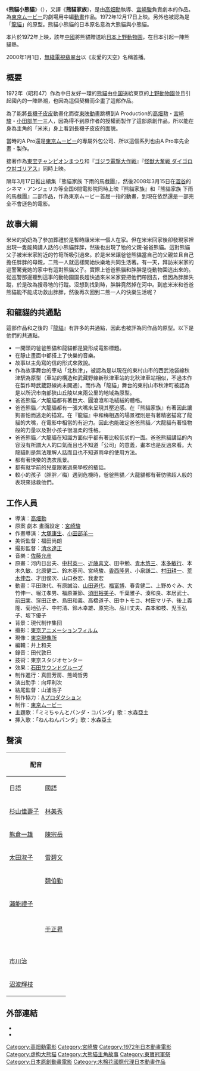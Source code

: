 {{noteTA
|G1=Show
|T=zh-hk:熊貓家族;zh-cn:熊猫家族;zh-tw:熊貓小熊貓;
}}
《'''熊貓小熊貓'''》（{{lang-ja|パンダコパンダ}}），又譯《'''熊貓家族'''》，是由[[高畑勳|高畑勳]]執導、[[宮崎駿|宮崎駿]]負責劇本的作品。為[[東京ムービー|東京ムービー]]的劇場用中編[[動畫|動畫]]作品。1972年12月17日上映。另外也被認為是「[[龍貓|龍貓]]」的原型。熊貓小熊貓的日本原名意為大熊貓與小熊貓。

本片於1972年上映，該年[[中國|中國]]將熊貓贈送給[[日本|日本]][[上野動物園|上野動物園]]，在日本引起一陣熊貓熱。

2000年1月1日，[[無綫電視|無綫電視]][[翡翠台|翡翠台]]以《友愛的天空》名稱首播。

== 概要 ==
1972年（昭和47）作為中日友好一環的[[熊貓|熊貓]]由[[中華人民共和国|中国]]送給東京的[[上野動物園|上野動物園]]並且引起國內的一陣熱潮，也因為這個契機而企畫了這部作品。

為了能將[[長襪子皮皮|長襪子皮皮]]動畫化而從[[東映動畫|東映動畫]]跳槽到A Production的[[高畑勲|高畑勲]]・[[宮崎駿|宮崎駿]]・[[小田部羊一|小田部羊一]]三人，因為得不到原作者的授權而製作了這部原創作品。所以能在身為主角的「米米」身上看到長襪子皮皮的面貌。

當時的A Pro還是[[東京ムービー|東京ムービー]]的專屬外包公司、所以這個系列也由A Pro率先企畫・製作。

接著作為[[東宝チャンピオンまつり|東宝チャンピオンまつり]]和『[[怪獣総進撃#|ゴジラ電撃大作戦]]』『[[怪獣大奮戦_ダイゴロウ対ゴリアス|怪獣大奮戦 ダイゴロウ対ゴリアス]]』同時上映。

隔年3月17日推出續集『熊貓家族 下雨的馬戲團』，然後2008年3月15日在[[澀谷|澀谷]]的シネマ・アンジェリカ等全国6間電影院同時上映『熊貓家族』和『熊貓家族 下雨的馬戲團』二部作品，作為東京ムービー首屈一指的動畫，到現在依然還是一部完全不會遜色的電影。

== 故事大綱 ==
米米的奶奶為了參加葬禮於是暫時讓米米一個人在家。但在米米回家後卻發現家裡出現一隻能夠講人話的小熊貓胖胖，然後也出現了牠的父親‧爸爸熊貓。這對熊貓父子被米米家附近的竹筍所吸引過來。於是米米讓爸爸熊貓當自己的父親並且自己擔任胖胖的母親，二熊一人就這樣開始快樂地共同生活著。有一天，拜訪米米家的巡警驚覺她的家中有這對熊貓父子。實際上爸爸熊貓和胖胖是從動物園逃出來的。從巡警那邊聽到這事的動物園園長趕快過來米米家要把他們帶回去，但因為胖胖失蹤，於是改為搜尋牠的行蹤。沒想到找到時，胖胖竟然掉在河中。到底米米和爸爸熊貓能不能成功救出胖胖，然後再次回到二熊一人的快樂生活呢？

==和龍貓的共通點==
這部作品和之後的『[[龍貓|龍貓]]』有許多的共通點，因此也被評為同作品的原型。以下是他們的共通點。

*一開頭的爸爸熊貓和龍貓都是變形成電影標題。
*在靜止畫面中都搭上了快樂的音樂。
*故事以主角寫的信的形式來敘說。
*作為故事舞台的車站「北秋津」，被認為是以現在的東村山市的西武池袋線秋津駅為原型（車站的構造和武藏野線新秋津車站的北秋津車站相似，不過本作在製作時武蔵野線尚未開通）。而作為「龍貓」舞台的東村山市秋津町被認為是以所沢市南部狹山丘陵以東兩公里的地域為原型。
*爸爸熊貓／大龍貓都有著巨大、圓滾滾和毛絨絨的體格。
*爸爸熊貓／大龍貓都有一張大嘴來呈現其壓迫感。在『熊貓家族』有著因此讓狗害怕而逃走的描寫。在『龍貓』中和梅相遇的場景裡則是有著精密描寫了龍貓的大嘴，在電影中相當的有迫力。因此也能確定爸爸熊貓／大龍貓有著怪物般的力量以及對小孩子很溫柔的性格。
*爸爸熊貓／大龍貓在知識方面似乎都有著比較低劣的一面。爸爸熊貓講話的內容沒有所謂大人的口氣而且也不知道「公司」的意義，畫本也是反過來看。大龍貓則是無法理解人話而且也不知道雨傘的使用方法。
*都有著快樂的洗衣風景。
*都有就学前的兒童跟著過來學校的插話。
*較小的孩子（胖胖／梅）遇到危機時，爸爸熊貓／大龍貓都有著彷彿超人般的表現來拯救他們。

== 工作人員 ==
*導演：[[高畑勳|高畑勳]]
*原案 劇本 畫面設定：[[宮崎駿|宮崎駿]]
*作畫導演：[[大塚康生|大塚康生]]、[[小田部羊一|小田部羊一]]
*美術監督：福田尚朗
*撮影監督：[[清水達正|清水達正]]
*音樂：[[佐藤允彦|佐藤允彦]]
*原畫：河内日出夫、[[中村英一|中村英一]]、[[近藤喜文|近藤喜文]]、田中勉、[[青木悠三|青木悠三]]、[[本多敏行|本多敏行]]、本木久敏、北原健二、鈴木基司、宮崎駿、[[香西隆男|香西隆男]]、小泉謙二、[[村田耕一|村田耕一]]、[[荒木伸吾|荒木伸吾]]、才田俊次、山口泰宏、我妻宏
*動畫：平田珠代、有原誠治、[[山田みちしろ|山田道代]]、[[福富博|福富博]]、春貴健二、上野めぐみ、大竹伸一、堀江孝男、福原兼節、[[須田裕美子|須田裕美子]]、千葉雅子、湊和良、本居武士、[[前田実|前田実]]、窪田正史、島田和義、高橋道子、田中トモコ、村田マリ子、後上義隆、菊地弘子、中村清、鈴木幸雄、原完治、品川丈夫、森本和枝、児玉弘子、坂下優子
*背景：現代制作集団
*攝影：[[アニメフィルム|東京アニメーションフィルム]]
*現像：[[東京現像所|東京現像所]]
*編輯：井上和夫
*錄音：田代敦巳
*技術：東京スタジオセンター
*效果：[[フィズサウンドクリエイション|石田サウンドグループ]]
*制作進行：真田芳房、熊崎哲男
*演出助手：向坪利次
*結尾監督：山浦浩子
*制作協力：[[シンエイ動画|Aプロダクション]]
*制作：[[東京ムービー|東京ムービー]]
*主題歌：「ミミちゃんとパンダ・コパンダ」歌：水森亞土
*挿入歌：「ねんねんパンダ」歌：水森亞土

== 聲演 ==
{| class="wikitable"
!colspan=2|配音
!rowspan=2|角色
|-
!日語
!國語
|-
|[[杉山佳壽子|杉山佳壽子]]
|[[林美秀_(配音員)|林美秀]]
|米米（ミミ子）
|-
|[[熊倉一雄|熊倉一雄]]
|[[陳宗岳|陳宗岳]]
|爸爸熊貓（パパンダ）
|-
|[[太田淑子|太田淑子]]
|[[雷碧文|雷碧文]]
|胖胖（パン）
|-
|{{link-ja|山田康雄|山田康雄}}
|[[魏伯勤|魏伯勤]]
|巡邏警察（おまわりさん）
|-
|[[瀨能禮子|瀨能禮子]]
|
|奶奶（おばあちゃん）
|-
|{{link-ja|峰恵研|峰恵研}}
|
|先生（先生）
|-
|{{link-ja|和田文夫|和田文夫}}
|[[于正昇|于正昇]]
|動物園園長（動物園園長）
|-
|{{link-ja|梶哲也|梶哲也}}
|
|雑貨屋的大叔（雑貨屋のおじさん）
|-
|{{link-ja|丸山裕子|丸山裕子}}
|
|奈奈（ナナ）
|-
|{{link-ja|松金米子|松金米子}}
|
|加代（カヨ）
|-
|{{link-ja|山岡葉子|山岡葉子}}
|
|阿大（ダイ）
|-
|[[市川治|市川治]]
|
|被虐待的孩子（いじめっ子）
|-
|[[沼波輝枝|沼波輝枝]]
|
|賣菜店的婆婆（八百屋のおばさん）
|}

==外部連結==
*{{Cite web|url= http://www.ghibli-museum.jp/panda/|title= 映画『パンダコパンダ』公式サイト|accessdate= 2012-07-26|work= |publisher= 三鷹之森吉卜力美術館|language= ja|date= |archive-date= 2012-04-04|archive-url= https://www.webcitation.org/66gO0gPHD?url=http://www.ghibli-museum.jp/panda/|dead-url= no}}
*{{Cite web |url=http://www.pandakopanda.jp/ |title=「パンダコパンダ」40周年記念公式サイト |accessdate=2012-07-26 |work= |publisher= |language=ja |date= |archive-date=2020-05-25 |archive-url=https://web.archive.org/web/20200525170908/http://www.pandakopanda.jp/ |dead-url=no }}

{{高畑勳}}
{{DEFAULTSORT:Panda Go Panda}}
[[Category:高畑勳電影|Category:高畑勳電影]]
[[Category:宮崎駿|Category:宮崎駿]]
[[Category:1972年日本動畫電影|Category:1972年日本動畫電影]]
[[Category:虚构大熊猫|Category:虚构大熊猫]]
[[Category:大熊猫主角故事|Category:大熊猫主角故事]]
[[Category:東寶冠軍祭|Category:東寶冠軍祭]]
[[Category:日本原創動畫電影|Category:日本原創動畫電影]]
[[Category:木棉花國際代理日本動畫作品|Category:木棉花國際代理日本動畫作品]]